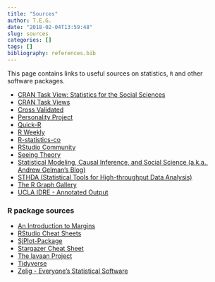 ```yaml
---
title: "Sources"
author: T.E.G.
date: "2018-02-04T13:59:48"
slug: sources
categories: []
tags: []
bibliography: references.bib
---
```


This page contains links to useful sources on statistics, `R` and other software packages. 

* [CRAN Task View: Statistics for the Social Sciences](https://cran.r-project.org/web/views/SocialSciences.html)
* [CRAN Task Views](https://cran.r-project.org/web/views/)
* [Cross Validated](https://stats.stackexchange.com)
* [Personality Project](http://personality-project.org/index.html)
* [Quick-R](http://www.statmethods.net/)
* [R Weekly](https://rweekly.org/)
* [R-statistics-co](http://r-statistics.co/)
* [RStudio Community](https://community.rstudio.com/)
* [Seeing Theory](http://students.brown.edu/seeing-theory/)
* [Statistical Modeling, Causal Inference, and Social Science (a.k.a., Andrew Gelman's Blog)](http://andrewgelman.com)
* [STHDA (Statistical Tools for High-throughput Data Analysis)](http://www.sthda.com/english/)
* [The R Graph Gallery](http://www.r-graph-gallery.com/)
* [UCLA IDRE - Annotated Output](https://stats.idre.ucla.edu/other/annotatedoutput/)

### R package sources

* [An Introduction to Margins](https://cran.r-project.org/web/packages/margins/vignettes/Introduction.html)
* [RStudio Cheat Sheets](https://www.rstudio.com/resources/cheatsheets/)
* [SjPlot-Package](http://www.strengejacke.de/sjPlot/)
* [Stargazer Cheat Sheet](http://www.jakeruss.com/cheatsheets/stargazer/)
* [The lavaan Project](http://lavaan.ugent.be/)
* [Tidyverse](https://www.tidyverse.org/)
* [Zelig - Everyone's Statistical Software](https://zeligproject.org/)





